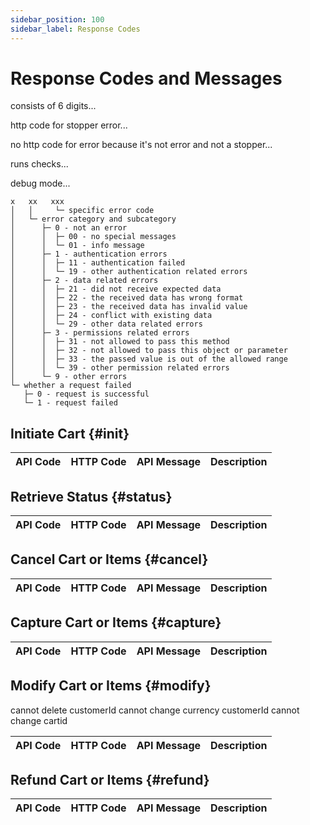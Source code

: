 ```yaml
---
sidebar_position: 100
sidebar_label: Response Codes
---
```



# Response Codes and Messages

consists of 6 digits...

http code for stopper error...

no http code for error because it's not error and not a stopper...

runs checks...

debug mode...


```
x   xx   xxx
│   │     └─ specific error code
│   └─ error category and subcategory
│      ├─ 0 - not an error
│      │  ├─ 00 - no special messages
│      │  └─ 01 - info message
│      ├─ 1 - authentication errors
│      │  ├─ 11 - authentication failed
│      │  └─ 19 - other authentication related errors
│      ├─ 2 - data related errors
│      │  ├─ 21 - did not receive expected data
│      │  ├─ 22 - the received data has wrong format
│      │  ├─ 23 - the received data has invalid value
│      │  ├─ 24 - conflict with existing data
│      │  └─ 29 - other data related errors
│      ├─ 3 - permissions related errors
│      │  ├─ 31 - not allowed to pass this method
│      │  ├─ 32 - not allowed to pass this object or parameter
│      │  ├─ 33 - the passed value is out of the allowed range
│      │  └─ 39 - other permission related errors
│      └─ 9 - other errors
└─ whether a request failed
   ├─ 0 - request is successful
   └─ 1 - request failed
```

## Initiate Cart {#init}

<table>
  <thead>
    <tr>
      <th>API&nbsp;Code</th>
      <th>HTTP&nbsp;Code</th>
      <th>API&nbsp;Message</th>
      <th>Description</th>
    </tr>
  </thead>
  <tbody>
    <Code000000 name="201" />
    <Code001001 name="201" />
    <Code001002 name="201" />
    <Code101001 />
    <Code101002 />
    <Code111000 />
    <Code121101 />
    <Code121102 />
    <Code122001 />
    <Code122002 />
    <Code123000 />
    <Code123002 />
    <Code123003 />
    <Code124101 />
    <Code124102 />
    <Code124103 />
    <Code124116 />
    <Code131000 />
    <Code132000 />
    <Code132001 />
    <Code132002 />
    <Code132003 />
    <Code133000 />
    <Code133004 />
    <Code133005 />
    <Code199000 />
    <Code199001 />
    <Code503 />
  </tbody>
</table>


## Retrieve Status {#status}

<table>
  <thead>
    <tr>
      <th>API&nbsp;Code</th>
      <th>HTTP&nbsp;Code</th>
      <th>API&nbsp;Message</th>
      <th>Description</th>
    </tr>
  </thead>
  <tbody>
    <Code000000 name="200" />
    <Code001004 />
    <Code001005 />
    <Code001006 />
    <Code001007 />
    <Code101004 />
    <Code101005 />
    <Code101006 />
    <Code101007 />
    <Code111000 />
    <Code121101 />
    <Code121103 />
    <Code122001 />
    <Code122002 />
    <Code123001 />
    <Code123002 />
    <Code123003 />
    <Code131000 />
    <Code132000 />
    <Code199000 />
    <Code199001 />
    <Code503 />
  </tbody>
</table>

## Cancel Cart or Items {#cancel}

<table>
  <thead>
    <tr>
      <th>API&nbsp;Code</th>
      <th>HTTP&nbsp;Code</th>
      <th>API&nbsp;Message</th>
      <th>Description</th>
    </tr>
  </thead>
  <tbody>
    <Code000000 name="200" />
    <Code111000 />
    <Code121101 />
    <Code121103 />
    <Code122001 />
    <Code122002 />
    <Code123001 />
    <Code123002 />
    <Code123003 />
    <Code124004 />
    <Code124005 />
    <Code124006 />
    <Code124007 />
    <Code124103 />
    <Code124114 />
    <Code131000 />
    <Code132000 />
    <Code199000 />
    <Code199001 />
    <Code503 />
  </tbody>
</table>

## Capture Cart or Items {#capture}

<table>
  <thead>
    <tr>
      <th>API&nbsp;Code</th>
      <th>HTTP&nbsp;Code</th>
      <th>API&nbsp;Message</th>
      <th>Description</th>
    </tr>
  </thead>
  <tbody>
    <Code000000 name="200" />
    <Code111000 />
    <Code121101 />
    <Code121103 />
    <Code122001 />
    <Code122002 />
    <Code123001 />
    <Code123002 />
    <Code123003 />
    <Code124004 />
    <Code124005 />
    <Code124006 />
    <Code124007 />
    <Code124103 />
    <Code124114 />
    <Code131000 />
    <Code132000 />
    <Code199000 />
    <Code199001 />
    <Code503 />
  </tbody>
</table>

## Modify Cart or Items {#modify}

cannot delete customerId
cannot change currency customerId
cannot change cartid

<table>
  <thead>
    <tr>
      <th>API&nbsp;Code</th>
      <th>HTTP&nbsp;Code</th>
      <th>API&nbsp;Message</th>
      <th>Description</th>
    </tr>
  </thead>
  <tbody>
    <Code000000 name="200" />
    <Code001001 name="200" />
    <Code001002 name="200" />
    <Code001008 />
    <Code001009 />
    <Code001010 />
    <Code101001 />
    <Code101002 />
    <Code101008 />
    <Code101009 />
    <Code101010 />
    <Code111000 />
    <Code121101 />
    <Code121102 />
    <Code121103 />
    <Code122001 />
    <Code122002 />
    <Code123001 />
    <Code123002 />
    <Code123003 />
    <Code124004 />
    <Code124005 />
    <Code124006 />
    <Code124007 />
    <Code124102 />
    <Code124103 />
    <Code124104 />
    <Code124105 />
    <Code124106 />
    <Code124107 />
    <Code124108 />
    <Code124109 />
    <Code124110 />
    <Code124111 />
    <Code124112 />
    <Code124113 />
    <Code124116 />
    <Code131000 />
    <Code132000 />
    <Code132001 />
    <Code132002 />
    <Code132003 />
    <Code133000 />
    <Code133004 />
    <Code133005 />
    <Code199000 />
    <Code199001 />
    <Code503 />
  </tbody>
</table>

## Refund Cart or Items {#refund}

<table>
  <thead>
    <tr>
      <th>API&nbsp;Code</th>
      <th>HTTP&nbsp;Code</th>
      <th>API&nbsp;Message</th>
      <th>Description</th>
    </tr>
  </thead>
  <tbody>
    <Code000000 name="200" />
    <Code111000 />
    <Code121101 />
    <Code121103 />
    <Code122001 />
    <Code122002 />
    <Code123001 />
    <Code123003 />
    <Code124004 />
    <Code124005 />
    <Code124006 />
    <Code124007 />
    <Code124103 />
    <Code124115 />
    <Code131000 />
    <Code132000 />
    <Code199000 />
    <Code199001 />
    <Code503 />
  </tbody>
</table>